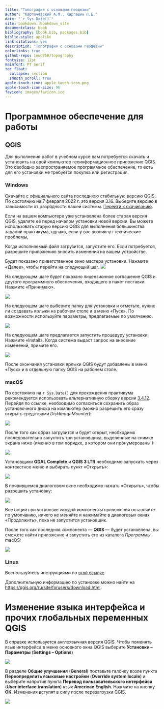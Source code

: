 ```yaml
--- 
title: "Топография с основами геодезии"
author: "Карпачевский А.М., Каргашин П.Е."
date: "`r Sys.Date()`"
site: bookdown::bookdown_site
documentclass: book
bibliography: [book.bib, packages.bib]
biblio-style: apalike
link-citations: yes
description: "Топография с основами геодезии"
colorlinks: true
github-repo: iowq750/topography
fontsize: 12pt
mainfont: PT Serif
toc_float:
  collapse: section
  smooth_scroll: true
apple-touch-icon: apple-touch-icon.png
apple-touch-icon-size: 96
favicon: images/favicon.ico
---
```



# Программное обеспечение для работы {-}

## QGIS {-}

Для выполнения работ в учебном курсе вам потребуется скачать и установить на свой компьютер геоинформационное приложение QGIS. Это свободно распространяемое программное обеспечение, то есть для его установки не требуется покупка или регистрация. 

### Windows {-}

Скачайте с официального сайта последнюю стабильную версию QGIS. По состоянию на 7 февраля 2022 г. это версия 3.16. Выберите версию в зависимости от разрядности вашей системы. [Перейти к скачиванию](https://qgis.org/downloads/QGIS-OSGeo4W-3.16.16-1.msi){target="_blank"}.

Если на вашем компьютере уже установлена более старая версия QGIS, удалите её перед началом установки новой версии. Вы можете использовать старую версию QGIS для выполнения большинства заданий практикума, однако, если у вас возникнут технические проблемы,

Когда исполняемый файл загрузится, запустите его. Если потребуется, разрешите приложению вносить изменения на вашем устройстве.

Будет показано приветственное окно мастера установки. Нажмите «Далее», чтобы перейти на следующий шаг.
![](images/Index0/win01.png)

На следующем шаге будет показано лицензионное соглашение QGIS и другого программного обеспечения, входящего в пакет поставки. Нажмите «Принимаю».

![](images/Index0/win02.png)

На следующем шаге выберите папку для установки и отметьте, нужно ли создавать ярлыки на рабочем столе и в меню «Пуск». По возможности используйте параметры, предлагаемые по умолчанию.

![](images/Index0/win03.png)

На следующем шаге предлагается запустить процедуру установки. Нажмите «Install». Когда система выдаст запрос на внесение изменений, примите его.

![](images/Index0/win04.png)

После окончания установки ярлыки QGIS будут добавлены в меню «Пуск» и в отдельную папку QGIS на рабочем столе.


### macOS {-}

По состоянию на `r Sys.Date()` для прохождения практикума рекомендуется использовать альтернативную сборку версии [3.4.12](https://www.kyngchaos.com/files/software/qgis/QGIS-macOS-3.4.12-1.dmg){target="_blank"}. Перейдя по ссылке, необходимо согласиться сохранить образ установочного диска  на компьютер (можно разрешить его сразу открыть средствами _DiskImageMounter_):

![](images/Index0/mac01.png)

После того как образ загрузится и будет открыт, необходимо последовательно запустить три установщика, выделенные на снимке экрана ниже (именно в том порядке, в котором они пронумерованы!):

![](images/Index0/mac02.png)

Установщики __GDAL Complete__ и __QGIS 3 LTR__ необходимо запускать через контекстное меню и выбирать пункт «Открыть»:

![](images/Index0/mac03.png)

В появившемся диалоговом окне необходимо нажать «Открыть», чтобы разрешить установку:

![](images/Index0/mac04.png)

Все опции при установке каждой компоненты приложения оставляйте по умолчанию, ничего не меняйте и нажимайте в диалоговых окнах «Продолжить», пока не запустится установщик.

После того как последняя компонента — __QGIS__ — будет установлена, вы сможете найти приложение и запустить его из каталога _Программы_ macOS:

![](images/Index0/mac05.png)

### Linux {-}

Воспользуйтесь инструкциями по [этой ссылке](https://qgis.org/ru/site/forusers/alldownloads.html#linux){target="_blank"}.

Дополнительную информацию по установке можно найти на [https://qgis.org/ru/site/forusers/download.html](https://qgis.org/ru/site/forusers/download.html){target="_blank"}.


# Изменение языка интерфейса и прочих глобальных переменных QGIS {#global}


В справке используется англоязычная версия QGIS. Чтобы поменять язык интерфейса в меню основного окна QGIS выберите **Установки – Параметры** (**Settings – Options**)


![](images/Index0/Options.png)


В разделе **Общие улучшения** (**General**) поставьте галочку возле пункта **Переопределить языковые настройки** (**Override system locale**) и выберите напротив пункта **Перевод пользовательского интерфейса** (**User interface translation**) язык **American English**. Нажмите на кнопку **OK**. Изменения вступят в силу после перезагрузки QGIS.


![](images/Index0/Interface.png)
